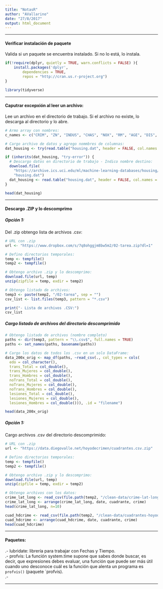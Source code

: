 ```yaml
---
title: "NotasR"
author: "AVallarino"
date: "27/8/2017"
output: html_document
---
```


---  

#### Verificar instalación de paquete
Valida si un paquete se encuentra instalado. Si no lo está, lo instala.  
```r
if(!require(dplyr, quietly = TRUE, warn.conflicts = FALSE) ){
    install.packages('dplyr',
	    dependencies = TRUE, 
	    repos = "http://cran.us.r-project.org")
}

library(tidyverse)
```

---  

#### Caputrar excepxión al leer un archivo:
Lee un archivo en el directorio de trabajo. Si el archivo no existe, lo descarga al directorio y lo abre.  
```r
# Armo array con nombres:
c_names <- c("CRIM", "ZN", "INDUS", "CHAS", "NOX", "RM", "AGE", "DIS", "RAD", "TAX", "PTRATIO", "B", "LSTAT", "MEDV")

# Cargo archivo de datos y agrego nommbres de columnas:
dat_housing <- try(read.table("housing.dat", header = FALSE, col.names = c_names))

if (inherits(dat_housing, "try-error")) {
  # Descargo datos en directorio de trabajo - Indico nombre destino:
  download.file(
    "https://archive.ics.uci.edu/ml/machine-learning-databases/housing/housing.data",
    "housing.dat")
  dat_housing <- read.table("housing.dat", header = FALSE, col.names = c_names)
} 

head(dat_housing)
```

---  

#### Descargo .ZIP y lo descomprimo
##### Opción 1:
Del .zip obtengo lista de archivos .csv:
```r
# URL con .zip
url <- "https://www.dropbox.com/s/7q8ohggjm8bw5m2/02-tarea.zip?dl=1"

# Defino directorios temporales:
temp <- tempfile()
temp2 <- tempfile()

# Obtengo archivo .zip y lo descomprimo:
download.file(url, temp)
unzip(zipfile = temp, exdir = temp2)

# Obtengo listado de archivos:
temp3 <- paste(temp2, "/02-tarea", sep = "")
csv_list <- list.files(temp3, pattern = "*.csv")

print("- Lista de archivos .CSV:")
csv_list
```

##### Cargo listado de archivos del directorio descomprimido
```r
# Obtengo listado de archivos (nombre completo)
paths <- dir(temp3, pattern = "\\.csv$", full.names = TRUE) 
paths <- set_names(paths, basename(paths))

# Cargo los datos de todos los .csv en un solo DataFrame:
data_200x_orig <- map_df(paths, ~read_csv(., col_types = cols(
  edo = col_character(),
  trans_Total = col_double(),
  trans_Mujeres = col_double(),
  trans_Hombres = col_double(),
  noTrans_Total = col_double(),
  noTrans_Mujeres = col_double(),
  noTrans_Hombres = col_double(),
  lesiones_Total = col_double(),
  lesiones_Mujeres = col_double(),
  lesiones_Hombres = col_double())), .id = "filename")

head(data_200x_orig)
```



##### Opción 1:
Cargo archivos .csv del directorio descomprimido:
```r
# URL con .zip
url <- "https://data.diegovalle.net/hoyodecrimen/cuadrantes.csv.zip"

# Defino directorios temporales:
temp <- tempfile()
temp2 <- tempfile()

# Obtengo archivo .zip y lo descomprimo:
download.file(url, temp)
unzip(zipfile = temp, exdir = temp2)

# Obtengo archivos con los datos:
crime_lat_long <- read_csv(file.path(temp2, "/clean-data/crime-lat-long.csv"), col_types = cols())
crime_lat_long <- arrange(crime_lat_long, date, cuadrante, crime)
head(crime_lat_long, n=10)

cuad_hdcrime <- read_csv(file.path(temp2, "/clean-data/cuadrantes-hoyodecrimen.csv"), col_types = cols())
cuad_hdcrime <- arrange(cuad_hdcrime, date, cuadrante, crime)
head(cuad_hdcrime)
```


---   

#### Paquetes:  
.- lubridate: librería para trabajar con Fechas y Tiempo.  
.- profvis:  La función system.time supone que sabes donde buscar, es decir, que expresiones debes evaluar, una función que puede ser más útil cuando uno desconoce cuál es la función que alenta un programa es `profvis()` (paquete `profvis).  
.- 


---  
